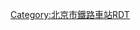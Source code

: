 {{Routemap
| title = 沙河站
| inline = <includeonly>yes</includeonly>
| map = 
\\\\\\\CONTg\CONTg\\\~~ [[京包客运专线|京包客专]][[京张城际铁路|京张段]] ~~{{RoutemapRoute|Licon=U|往[[张家口站]]}}
\\\\\\CONTg\STRg\STRf\\\~~ [[双沙铁路|东北环线]] ~~{{RoutemapRoute|Licon=U|往[[昌平站 (铁路)|昌平站]]}}
\\\\\\STR\STR\STR\\\
\\\\\\STR\STR\STR\\\
\\\\\\STR\STR\STR\\\
\\\\\\STR\STR\STR\\\
\\\\\\STR\STR\STR\\\
\\\\\ENDEa!~STRc2\ABZg3\STR\STR\\\
\\WASSERq\WASSER2+r\STRc2!~WSTRc3\ABZ3+1g\STR+c4\STR\STR\\\
\\\STRc2!~WSTRc1\exhKRXWaeq\STRc4!~WSTRc3\STR\STR\STR\\\
\\ENDEaq!~STRc2\ABZ1+3r\STRc4!~WSTRc1\WASSERl+4\hKRZWae(Rr)\STR\hKRZWae(Ll)\\\~~ ~~跨[[北沙河_(温榆河)|北沙河]]
\CONTgq\ABZq1\ABZq2!~STRc4\ENDEeq!~STRc3\\STR\STR\STR\\\~~[[北京铁路西北环线]]~~{{RoutemapRoute|Licon=L|往[[三家店站]]}}
\\\STRc1\STR2+4\STRc3\STR\STR\STR\\\
\\\LSTR2+4\LSTR2+4!~STRc13\STR2+4+c3\STR+c3\STR\STR\\\
\\\STRc1\STR+4+c1\STR+4+c1\ABZg+4\STR\STR\\\
\\CONT2\STRc3\STR\STR\STR\STR\STR\\\~~通往沙河焊轨厂
\\STRc1\STR+4\STR\STR+c2\ABZg3\STR\STR\\\
\\\ABZg2\STR+c3\ABZg+1\STR+c4\STR+c2\ABZg3\\\
\\\STR+c1\ABZg+4\STR\STR\ABZg+1\STR+c4\\\
\\\ENDEe\ABZg2\STR+c3\ABZg2\ABZg3\STR\\\
\\\\ENDEe!~STRc1\ABZg+4\ABZg+1\ABZg+4\STR\\\
\\\\STRc2\ABZg3!~STRc2\ABZg3\ABZg2\STR+c3\\\
\\\STRc2\ABZ1+3f\ABZg+1!~STRc4\STR+c4\STR+c1\ABZg+4\ENDEa\\
\\STRc2\ABZ1+3f\STR!~STRc4\STR\STR\STR\ABZg2\STR!~STRc3\\
\STRc2\ABZ1+3f\STR+c4\STR\STR\STR\STR\STR+c1\ABZg+4\\
\STR+1\STR+c4\STR\STR\STR\STR\STR\STR\STR\\
\STR\STR\STR\STR\STR\STR\STR\STR\STR\\
\STR2\STR+c3\STR\STR\STR\STR\STR\STR\STR\\
\STRc1\ABZg+4\STR\STR\STR\STR\STR\STR\ABZg2\STRc3\
\STRc2\ABZg3!~STRc2\ABZg3\STR\STR\STR\STR\STR\STR+c1\LSTR2+4\
STRc2\STR3+1+c2\ABZ3+1g!~STRc4\STR+c4\STR\STR\STR\STR\STR\STR+BSl!~num1l\\~~1站台4道~~
LSTR3+1\LSTR3+1!~STRc4\STRc4\STR\STR\STR\STR\STR\STR\STR+BSl\MASK\MASK
\\\STR\STR\STR\STR\STR\STR\STR+BSl\\
\\\STR\STR\STR\STR\STR\STR\STR+BSl\\
\\\STR\STR\STR\STR\STR\STR\STR+BSl\\BUILDING~~信号楼~~
\\\STR\STR\STR\STR\STR\STR\STR+BSl\\
\\\STR\STR\STR\STR\STR\STR\STR+BSl\\
\\\STR\STR\STR\STR\STR\STR\STR+BSl\\
\\\STR\STR\STR\STR\STR\STR\STR+BSl\\
\\LSTR2+4\STR+c3\STR\STR\STR\STR\STR\STR\LSTR3+1\
\\STRc1\ABZg+4\STR\STR\STR\STR\STR\ABZg+1\\
\\\STR\STR\STR\STR\STR\STR+c2\ABZg3\\
\\\STR2\STR+c3\STR2\STR+c3\STR\ABZg+1\STR+c4\\
\\\STRc1\ABZ2+4g\STRc13\ABZg+4\STR\STR\STR\\
\\\\STRc1\STR2+4\STR+c3\STR+c2\ABZg3\STR\\
\\\\\STRc1\ABZg+4\ABZg+1\STR+c4\STR\\
\\\\\\ABZg2\STR+c3\STR\STR\\
\\\\\\STR+c1\ABZg+4\STR\STR\\
\\\\\\STR+c2\ABZg3\STR\ENDEe\\
\\\\\\ABZg+1\STRc4!~ABZg2\STR+c3\\\
\\RP2q\RP2q\RP2q\RP2q\SKRZ-G2o(Rr)\STR+c1\ABZg+4!~SKRZ-G2o(Ll)\RP2q\\~~ ~~跨 {{中国省道名|324|P=Beijing|沙阳路}}
\\\\\\STR\STR\STR\\\
\\WASSERq\WASSERq\WASSERq\WASSERq\hKRZWae(Rr)\STR\hKRZWae(Ll)\WASSERq\\~~ ~~跨[[南沙河 (温榆河)|南沙河]]
\\\\\STRc2\STR3\STR\STR\\\
\\\\lNAT\STR+1\STRc4!~lNATm\STR\STR\\\
\\RP2q\RP2q\RP2q\SKRZ-G2o\RP2q\SKRZ-G2o(Rr)\SKRZ-G2o(Ll)\RP2q\\~~ ~~跨 {{中国省道名|327|P=Beijing|北清路}}
\\\\\STR\\STR\STR\\\
\\\\\STR2\STRc3!~lNATm\hSTRa\hSTRa\\\
\\\\\STRc1\STR2+4\hSTR!~STRc3\hSTR\\\
\\\\\\STRc1\hKRZ2+4\hABZg2!~STRc3\hSTRc3\\
\\\\\\\hSTR!~STRc1\hKRZ2+4!~hSTRc1\hSTR2+4!~STRc3\hSTRc3\
\\\\\\\hSTR\hSTR!~STRc1\hSTRc1!~STR2+4\STRl+4!~STRc3\CONTfq~~[[双沙铁路]]<sub>疏解线</sub>~~{{RoutemapRoute|Licon=R|往[[双桥站 (铁路)|双桥站]]}}
\\\\\\\hSTR\hSTR2\hSTRc3!~STRc1\STRl+4\CONTfq~~[[双沙铁路]]~~{{RoutemapRoute|Licon=R|往[[双桥站 (铁路)|双桥站]]}}
\\\\\\\hSTR\hSTRc1\hSTR+4 \\
\\\\\\\hSTRg\\hSTRf\\
\\\\\\\hCONTf\\hCONTf\\~~ [[京包客运专线|京包客专]][[京张城际铁路|京张段]] ~~{{RoutemapRoute|Licon=D|往[[北京北站]]}}
|bottom={{navbar|北京铁路车站RDT/沙河站}}
}}<noinclude>

{{Rdt intro|[[沙河站 (京包铁路)|沙河站]]}}

[[Category:北京市鐵路車站RDT]]

</noinclude>